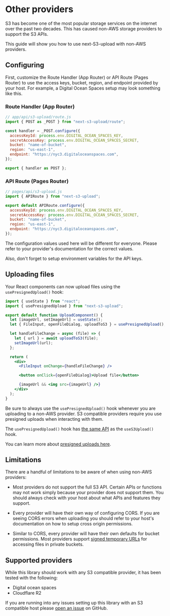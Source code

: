 # Other providers

S3 has become one of the most popular storage services on the internet over the past two decades. This has caused non-AWS storage providers to support the S3 APIs.

This guide will show you how to use next-S3-upload with non-AWS providers.

## Configuring

First, customize the Route Handler (App Router) or API Route (Pages Router) to use the access keys, bucket, region, and endpoint provided by your host. For example, a Digital Ocean Spaces setup may look something like this.

### Route Handler (App Router)

```js
// app/api/s3-upload/route.js
import { POST as _POST } from "next-s3-upload/route";

const handler = _POST.configure({
  accessKeyId: process.env.DIGITAL_OCEAN_SPACES_KEY,
  secretAccessKey: process.env.DIGITAL_OCEAN_SPACES_SECRET,
  bucket: "name-of-bucket",
  region: "us-east-1",
  endpoint: "https://nyc3.digitaloceanspaces.com",
});

export { handler as POST };
```

### API Route (Pages Router)

```js
// pages/api/s3-upload.js
import { APIRoute } from "next-s3-upload";

export default APIRoute.configure({
  accessKeyId: process.env.DIGITAL_OCEAN_SPACES_KEY,
  secretAccessKey: process.env.DIGITAL_OCEAN_SPACES_SECRET,
  bucket: "name-of-bucket",
  region: "us-east-1",
  endpoint: "https://nyc3.digitaloceanspaces.com",
});
```

The configuration values used here will be different for everyone. Please refer to your provider's documentation for the correct values.

Also, don't forget to setup environment variables for the API keys.

## Uploading files

Your React components can now upload files using the `usePresignedUpload()` hook:

```jsx
import { useState } from "react";
import { usePresignedUpload } from "next-s3-upload";

export default function UploadComponent() {
  let [imageUrl, setImageUrl] = useState();
  let { FileInput, openFileDialog, uploadToS3 } = usePresignedUpload();

  let handleFileChange = async (file) => {
    let { url } = await uploadToS3(file);
    setImageUrl(url);
  };

  return (
    <div>
      <FileInput onChange={handleFileChange} />

      <button onClick={openFileDialog}>Upload file</button>

      {imageUrl && <img src={imageUrl} />}
    </div>
  );
}
```

Be sure to always use the `usePresignedUpload()` hook whenever you are uploading to a non-AWS provider. S3 compatible providers require you use presigned uploads when interacting with them.

The `usePresignedUpload()` hook has [the same API](/use-s3-upload) as the `useS3Upload()` hook.

You can learn more about [presigned uploads here](/presigned-uploads).

## Limitations

There are a handful of limitations to be aware of when using non-AWS providers:

- Most providers do not support the full S3 API. Certain APIs or functions may not work simply because your provider does not support them. You should always check with your host about what APIs and features they support.

- Every provider will have their own way of configuring CORS. If you are seeing CORS errors when uploading you should refer to your host's documentation on how to setup cross origin permissions.

- Similar to CORS, every provider will have their own defaults for bucket permissions. Most providers support [signed temporary URLs](/private-uploads#generating-temporary-access-urls) for accessing files in private buckets.

## Supported providers

While this library should work with any S3 compatible provider, it has been tested with the following:

- Digital ocean spaces
- Cloudflare R2

If you are running into any issues setting up this library with an S3 compatible host please [open an issue](https://github.com/ryanto/next-s3-upload) on GitHub.
